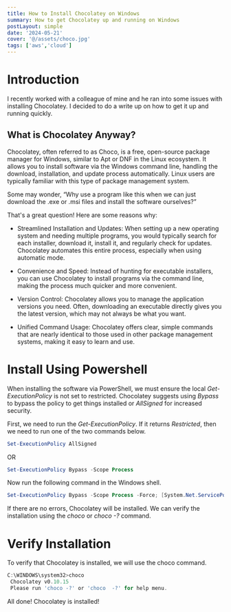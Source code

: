 ```yaml
---
title: How to Install Chocolatey on Windows
summary: How to get Chocolatey up and running on Windows
postLayout: simple
date: '2024-05-21'
cover: '@/assets/choco.jpg'
tags: ['aws','cloud']
---
```

# Introduction

I recently worked with a colleague of mine and he ran into some issues with installing Chocolatey. I decided to do a write up on how to get it up and running quickly.

## What is Chocolatey Anyway?  

Chocolatey, often referred to as Choco, is a free, open-source package manager for Windows, similar to Apt or DNF in the Linux ecosystem. It allows you to install software via the Windows command line, handling the download, installation, and update process automatically. Linux users are typically familiar with this type of package management system.

Some may wonder, “Why use a program like this when we can just download the .exe or .msi files and install the software ourselves?”

That's a great question! Here are some reasons why:

* Streamlined Installation and Updates: When setting up a new operating system and needing multiple programs, you would typically search for each installer, download it, install it, and regularly check for updates. Chocolatey automates this entire process, especially when using automatic mode.
    
* Convenience and Speed: Instead of hunting for executable installers, you can use Chocolatey to install programs via the command line, making the process much quicker and more convenient.
    
* Version Control: Chocolatey allows you to manage the application versions you need. Often, downloading an executable directly gives you the latest version, which may not always be what you want.
    
* Unified Command Usage: Chocolatey offers clear, simple commands that are nearly identical to those used in other package management systems, making it easy to learn and use.
    

# **Install Using Powershell**

When installing the software via PowerShell, we must ensure the local *Get-ExecutionPolicy* is not set to restricted. Chocolatey suggests using *Bypass* to bypass the policy to get things installed or *AllSigned* for increased security.

First, we need to run the *Get-ExecutionPolicy*. If it returns *Restricted*, then we need to run one of the two commands below.

```powershell
Set-ExecutionPolicy AllSigned
```

OR

```powershell
Set-ExecutionPolicy Bypass -Scope Process
```

Now run the following command in the Windows shell.

```powershell
Set-ExecutionPolicy Bypass -Scope Process -Force; [System.Net.ServicePointManager]::SecurityProtocol = [System.Net.ServicePointManager]::SecurityProtocol -bor 3072; iex ((New-Object System.Net.WebClient).DownloadString('https://chocolatey.org/install.ps1')) 
```

If there are no errors, Chocolatey will be installed. We can verify the installation using the *choco* or *choco -?* command.

# **Verify Installation**

To verify that Chocolatey is installed, we will use the choco command.

```powershell
C:\WINDOWS\system32>choco
 Chocolatey v0.10.15
 Please run 'choco -?' or 'choco  -?' for help menu.
```

All done! Chocolatey is installed!